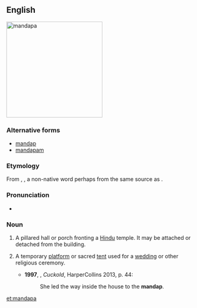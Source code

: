 ==English==
[[File:Kalyana mamdapam vellore fort.JPG|thumb|right|250px|mandapa]]
{{wikipedia}}

===Alternative forms===
* [[mandap]]
* [[mandapam]]

===Etymology===
From {{etyl|sa|en}} {{term|मण्डप|lang=sa}}, {{term|मण्टप|tr=maṇḍapa, maṇṭapa||pavilion, mandapa|lang=sa}}, a non-native word perhaps from the same source as {{term|मठ|tr=maṭha||hut, hermit's cottage|lang=sa}}. <!-- ; (Tamil?) -->

===Pronunciation===
* {{a|UK}} {{IPA|/ˈmʌndəpə/|lang=en}}

===Noun===
{{en-noun|mandapas}}

# {{context|in south India|architecture|lang=en}} A pillared hall or porch fronting a [[Hindu]] temple. It may be attached or detached from the building.
# {{cx|South Asia|lang=en}} A temporary [[platform]] or sacred [[tent]] used for a [[wedding]] or other religious ceremony.
#* '''1997''', {{w|Kiran Nagarkar}}, ''Cuckold'', HarperCollins 2013, p. 44:
#*: She led the way inside the house to the '''mandap'''.

[[et:mandapa]]